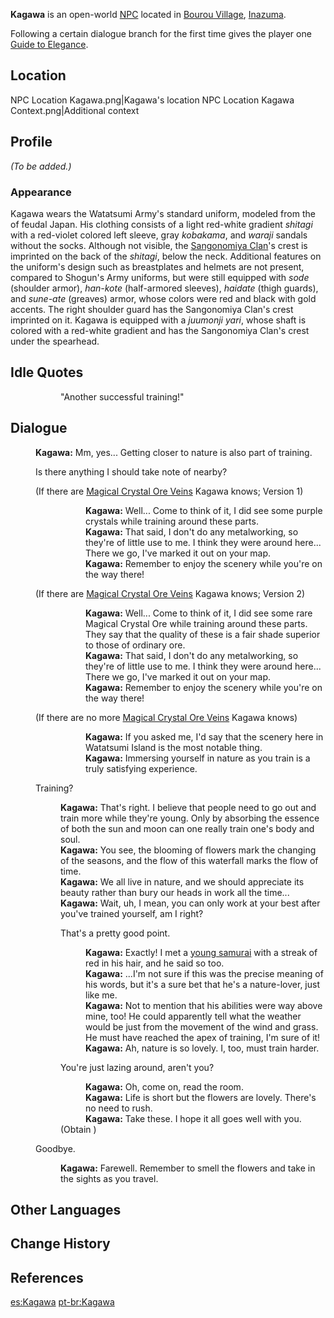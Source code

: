 {{Meta
<!-- REMOVE THIS TEMPLATE AFTER ADDING MISSING INFO -->
|missing_NPC_profile  = yes
}}
{{Character Infobox
|type             = Open-World NPC
|image            = NPC Kagawa.png
|realname         = 
|region           = Inazuma
|location         = Inazuma
|affiliation      = Watatsumi Army
|title            = Sangonomiya Samurai
|voiceEN          = [[imdb:nm8538323|Paul Cartwright]]<ref name="Paul Cartwright">Paul Cartwright: [https://www.paulcartwrightvo.com/ EN VA's Website]</ref>
|voiceCN          = 
|voiceJP          = 
|dialoguereward   = {{card|Guide to Elegance|1}}
}}
'''Kagawa''' is an open-world [[NPC]] located in [[Bourou Village]], [[Inazuma]].

Following a certain dialogue branch for the first time gives the player one [[Guide to Elegance]].

==Location==
<gallery>
NPC Location Kagawa.png|Kagawa's location
NPC Location Kagawa Context.png|Additional context
</gallery>

==Profile==
<!-- detailed story/lore information goes here -->
''(To be added.)''

===Appearance===
Kagawa wears the Watatsumi Army's standard uniform, modeled from the {{Lang|''ashigaru''|ja=足軽}} of feudal Japan. His clothing consists of a light red-white gradient ''shitagi'' with a red-violet colored left sleeve, gray ''kobakama'', and ''waraji'' sandals without the socks. Although not visible, the [[Sangonomiya Clan]]'s crest is imprinted on the back of the ''shitagi'', below the neck. Additional features on the uniform's design such as breastplates and helmets are not present, compared to Shogun's Army uniforms, but were still equipped with ''sode'' (shoulder armor), ''han-kote'' (half-armored sleeves), ''haidate'' (thigh guards), and ''sune-ate'' (greaves) armor, whose colors were red and black with gold accents. The right shoulder guard has the Sangonomiya Clan's crest imprinted on it. Kagawa is equipped with a ''juumonji yari'', whose shaft is colored with a red-white gradient and has the Sangonomiya Clan's crest under the spearhead.

==Idle Quotes==
{{Dialogue Start}}
:: {{A|VO Kagawa 01.ogg}} "Another successful training!"
{{Dialogue End}}

==Dialogue==
{{Dialogue Start}}
:'''Kagawa:''' Mm, yes... Getting closer to nature is also part of training.
:{{DIcon|!}} Is there anything I should take note of nearby?
:;(If there are [[Magical Crystal Chunk|Magical Crystal Ore Veins]] Kagawa knows; Version 1)
:::'''Kagawa:''' Well... Come to think of it, I did see some purple crystals while training around these parts.
:::'''Kagawa:''' That said, I don't do any metalworking, so they're of little use to me. I think they were around here... There we go, I've marked it out on your map.
:::'''Kagawa:''' Remember to enjoy the scenery while you're on the way there!
::;([[Rich Ore Reserve]]s marked on the map)
:;(If there are [[Magical Crystal Chunk|Magical Crystal Ore Veins]] Kagawa knows; Version 2)
:::'''Kagawa:''' Well... Come to think of it, I did see some rare Magical Crystal Ore while training around these parts. They say that the quality of these is a fair shade superior to those of ordinary ore.
:::'''Kagawa:''' That said, I don't do any metalworking, so they're of little use to me. I think they were around here... There we go, I've marked it out on your map.
:::'''Kagawa:''' Remember to enjoy the scenery while you're on the way there!
::;([[Rich Ore Reserve]]s marked on the map)
:;(If there are no more [[Magical Crystal Chunk|Magical Crystal Ore Veins]] Kagawa knows)
:::'''Kagawa:''' If you asked me, I'd say that the scenery here in Watatsumi Island is the most notable thing.
:::'''Kagawa:''' Immersing yourself in nature as you train is a truly satisfying experience.
:{{DIcon}} Training?
::'''Kagawa:''' That's right. I believe that people need to go out and train more while they're young. Only by absorbing the essence of both the sun and moon can one really train one's body and soul.
::'''Kagawa:''' You see, the blooming of flowers mark the changing of the seasons, and the flow of this waterfall marks the flow of time.
::'''Kagawa:''' We all live in nature, and we should appreciate its beauty rather than bury our heads in work all the time...
::'''Kagawa:''' Wait, uh, I mean, you can only work at your best after you've trained yourself, am I right?
::{{DIcon}} That's a pretty good point.
:::'''Kagawa:''' Exactly! I met a [[Kaedehara Kazuha|young samurai]] with a streak of red in his hair, and he said so too.
:::'''Kagawa:''' ...I'm not sure if this was the precise meaning of his words, but it's a sure bet that he's a nature-lover, just like me.
:::'''Kagawa:''' Not to mention that his abilities were way above mine, too! He could apparently tell what the weather would be just from the movement of the wind and grass. He must have reached the apex of training, I'm sure of it!
:::'''Kagawa:''' Ah, nature is so lovely. I, too, must train harder.
::{{DIcon|Reward}} You're just lazing around, aren't you?
:::'''Kagawa:''' Oh, come on, read the room.
:::'''Kagawa:''' Life is short but the flowers are lovely. There's no need to rush.
:::'''Kagawa:''' Take these. I hope it all goes well with you.
::;(Obtain {{Item|Guide to Elegance|20|x=1}})
:{{DIcon}} Goodbye.
::'''Kagawa:''' Farewell. Remember to smell the flowers and take in the sights as you travel.
{{Dialogue End}}

==Other Languages==
{{Other Languages
|default_hidden = 1
|en      = Kagawa
|zhs     = 香川
|zhs_rm  = Xiāngchuān
|zht     = 香川
|zht_rm  = Xiāngchuān
|ja      = 香川
|ja_rm   = Kagawa
|ko      = 카가와
|es      = Kagawa
|fr      = Kagawa
|ru      = Кагава
|th      = Kagawa
|vi      = Kagawa
|de      = Kagawa
|id      = Kagawa
|pt      = Kagawa
|tr      = Kagawa
|it      = Kagawa
}}

==Change History==
{{Change History|2.1}}

==References==
{{Reflist}}

[[es:Kagawa]]
[[pt-br:Kagawa]]